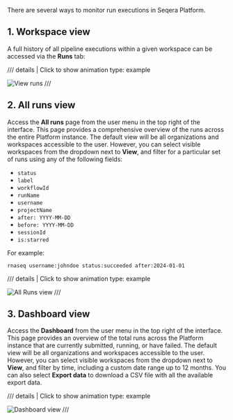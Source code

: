 
There are several ways to monitor run executions in Seqera Platform.

## 1. Workspace view

A full history of all pipeline executions within a given workspace can be accessed via the **Runs** tab:


/// details | Click to show animation
    type: example
    
![View runs](assets/sp-cloud-view-all-runs.gif)
///

## 2. All runs view

Access the **All runs** page from the user menu in the top right of the interface. This page provides a comprehensive overview of the runs across the entire Platform instance. The default view will be all organizations and workspaces accessible to the user. However, you can select visible workspaces from the dropdown next to **View**, and filter for a particular set of runs using any of the following fields:

- `status`
- `label`
- `workflowId`
- `runName`
- `username`
- `projectName`
- `after: YYYY-MM-DD`
- `before: YYYY-MM-DD`
- `sessionId`
- `is:starred`

For example:

```
rnaseq username:johndoe status:succeeded after:2024-01-01
```


/// details | Click to show animation
    type: example

![All Runs view](assets/all_runs_view.gif)
///

## 3. Dashboard view

Access the **Dashboard** from the user menu in the top right of the interface. This page provides an overview of the total runs across the Platform instance that are currently submitted, running, or have failed. The default view will be all organizations and workspaces accessible to the user. However, you can select visible workspaces from the dropdown next to **View**, and filter by time, including a custom date range up to 12 months. You can also select **Export data** to download a CSV file with all the available export data.


/// details | Click to show animation
    type: example

![Dashboard view](./assets/dashboard_view.gif)
///